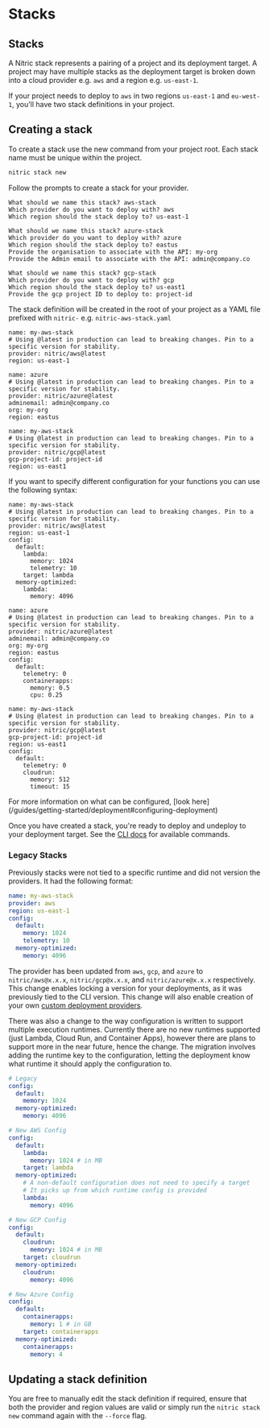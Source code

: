 
# Stacks

## Stacks

A Nitric stack represents a pairing of a project and its deployment target. A project may have multiple stacks as the deployment target is broken down into a cloud provider e.g. `aws` and a region e.g. `us-east-1`.

If your project needs to deploy to `aws` in two regions `us-east-1` and `eu-west-1`, you'll have two stack definitions in your project.

## Creating a stack

To create a stack use the new command from your project root. Each stack name must be unique within the project.

```bash
nitric stack new
```

Follow the prompts to create a stack for your provider.

<CodeGroup>

```{{ title: "AWS" }}
What should we name this stack? aws-stack
Which provider do you want to deploy with? aws
Which region should the stack deploy to? us-east-1
```

```{{ title: "Azure" }}
What should we name this stack? azure-stack
Which provider do you want to deploy with? azure
Which region should the stack deploy to? eastus
Provide the organisation to associate with the API: my-org
Provide the Admin email to associate with the API: admin@company.co
```

```{{ title: "Google Cloud" }}
What should we name this stack? gcp-stack
Which provider do you want to deploy with? gcp
Which region should the stack deploy to? us-east1
Provide the gcp project ID to deploy to: project-id
```

</CodeGroup>

The stack definition will be created in the root of your project as a YAML file prefixed with `nitric-` e.g. `nitric-aws-stack.yaml`

<CodeGroup>

```yaml{{ title: "AWS" }}
name: my-aws-stack
# Using @latest in production can lead to breaking changes. Pin to a specific version for stability.
provider: nitric/aws@latest
region: us-east-1
```

```yaml{{ title: "Azure" }}
name: azure
# Using @latest in production can lead to breaking changes. Pin to a specific version for stability.
provider: nitric/azure@latest
adminemail: admin@company.co
org: my-org
region: eastus
```

```yaml{{ title: "Google Cloud" }}
name: my-aws-stack
# Using @latest in production can lead to breaking changes. Pin to a specific version for stability.
provider: nitric/gcp@latest
gcp-project-id: project-id
region: us-east1
```

</CodeGroup>

If you want to specify different configuration for your functions you can use the following syntax:

<CodeGroup>

```yaml{{ title: "AWS" }}
name: my-aws-stack
# Using @latest in production can lead to breaking changes. Pin to a specific version for stability.
provider: nitric/aws@latest
region: us-east-1
config:
  default:
    lambda:
      memory: 1024
      telemetry: 10
    target: lambda
  memory-optimized:
    lambda:
      memory: 4096
```

```yaml{{ title: "Azure" }}
name: azure
# Using @latest in production can lead to breaking changes. Pin to a specific version for stability.
provider: nitric/azure@latest
adminemail: admin@company.co
org: my-org
region: eastus
config:
  default:
    telemetry: 0
    containerapps:
      memory: 0.5
      cpu: 0.25
```

```yaml{{ title: "Google Cloud" }}
name: my-aws-stack
# Using @latest in production can lead to breaking changes. Pin to a specific version for stability.
provider: nitric/gcp@latest
gcp-project-id: project-id
region: us-east1
config:
  default:
    telemetry: 0
    cloudrun:
      memory: 512
      timeout: 15
```

</CodeGroup>

<Note>
  For more information on what can be configured, [look
  here](/guides/getting-started/deployment#configuring-deployment)
</Note>

Once you have created a stack, you're ready to deploy and undeploy to your deployment target. See the [CLI docs](/reference/cli) for available commands.

### Legacy Stacks

Previously stacks were not tied to a specific runtime and did not version the providers. It had the following format:

```yaml
name: my-aws-stack
provider: aws
region: us-east-1
config:
  default:
    memory: 1024
    telemetry: 10
  memory-optimized:
    memory: 4096
```

The provider has been updated from `aws`, `gcp`, and `azure` to `nitric/aws@x.x.x`, `nitric/gcp@x.x.x`, and `nitric/azure@x.x.x` respectively. This change enables locking a version for your deployments, as it was previously tied to the CLI version. This change will also enable creation of your own [custom deployment providers](/reference/providers/custom/building-custom-provider).

There was also a change to the way configuration is written to support multiple execution runtimes. Currently there are no new runtimes supported (just Lambda, Cloud Run, and Container Apps), however there are plans to support more in the near future, hence the change. The migration involves adding the runtime key to the configuration, letting the deployment know what runtime it should apply the configuration to.

```yaml
# Legacy
config:
  default:
    memory: 1024
  memory-optimized:
    memory: 4096

# New AWS Config
config:
  default:
    lambda:
      memory: 1024 # in MB
    target: lambda
  memory-optimized:
    # A non-default configuration does not need to specify a target
    # It picks up from which runtime config is provided
    lambda:
      memory: 4096

# New GCP Config
config:
  default:
    cloudrun:
      memory: 1024 # in MB
    target: cloudrun
  memory-optimized:
    cloudrun:
      memory: 4096

# New Azure Config
config:
  default:
    containerapps:
      memory: 1 # in GB
    target: containerapps
  memory-optimized:
    containerapps:
      memory: 4
```

## Updating a stack definition

You are free to manually edit the stack definition if required, ensure that both the provider and region values are valid or simply run the `nitric stack new` command again with the `--force` flag.
